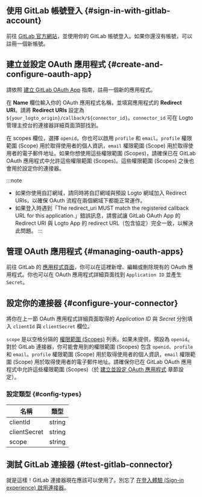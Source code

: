 ## 使用 GitLab 帳號登入 \{#sign-in-with-gitlab-account}

前往 [GitLab 官方網站](https://gitlab.com/)，並使用你的 GitLab 帳號登入。如果你還沒有帳號，可以註冊一個新帳號。

## 建立並設定 OAuth 應用程式 \{#create-and-configure-oauth-app}

請依照 [建立 GitLab OAuth App](https://docs.gitlab.com/ee/integration/oauth_provider.html) 指南，註冊一個新的應用程式。

在 **Name** 欄位輸入你的 OAuth 應用程式名稱，並填寫應用程式的 **Redirect URI**。請將 **Redirect URIs** 設定為 `${your_logto_origin}/callback/${connector_id}`。`connector_id` 可在 Logto 管理主控台的連接器詳細頁面頂部找到。

在 scopes 欄位，選擇 `openid`。你也可以啟用 `profile` 和 `email`。`profile` 權限範圍 (Scope) 用於取得使用者的個人資訊，`email` 權限範圍 (Scope) 用於取得使用者的電子郵件地址。如果你想使用這些權限範圍 (Scopes)，請確保已在 GitLab OAuth 應用程式中允許這些權限範圍 (Scopes)。這些權限範圍 (Scopes) 之後也會用於設定你的連接器。

:::note

- 如果你使用自訂網域，請同時將自訂網域與預設 Logto 網域加入 Redirect URIs，以確保 OAuth 流程在兩個網域下都能正常運作。
- 如果登入時遇到「The redirect_uri MUST match the registered callback URL for this application.」錯誤訊息，請嘗試讓 GitLab OAuth App 的 Redirect URI 與 Logto App 的 redirect URL（包含協定）完全一致，以解決此問題。
  :::

## 管理 OAuth 應用程式 \{#managing-oauth-apps}

前往 GitLab 的 [應用程式頁面](https://gitlab.com/-/profile/applications)，你可以在這裡新增、編輯或刪除現有的 OAuth 應用程式。你也可以在 OAuth 應用程式詳細頁面找到 `Application ID` 並產生 `Secret`。

## 設定你的連接器 \{#configure-your-connector}

將你在上一節 OAuth 應用程式詳細頁面取得的 _Application ID_ 與 _Secret_ 分別填入 `clientId` 與 `clientSecret` 欄位。

`scope` 是以空格分隔的 [權限範圍 (Scopes)](https://docs.gitlab.com/ee/integration/oauth_provider.html#authorized-applications) 列表。如果未提供，預設為 `openid`。對於 GitLab 連接器，你可能會用到的權限範圍 (Scopes) 包含 `openid`、`profile` 和 `email`。`profile` 權限範圍 (Scope) 用於取得使用者的個人資訊，`email` 權限範圍 (Scope) 用於取得使用者的電子郵件地址。請確保你已在 GitLab OAuth 應用程式中允許這些權限範圍 (Scopes)（於 [建立並設定 OAuth 應用程式](#create-and-configure-oauth-app) 章節設定）。

### 設定類型 \{#config-types}

| 名稱         | 類型   |
| ------------ | ------ |
| clientId     | string |
| clientSecret | string |
| scope        | string |

## 測試 GitLab 連接器 \{#test-gitlab-connector}

就是這樣！GitLab 連接器現在應該可以使用了。別忘了 [在登入體驗 (Sign-in experience) 啟用連接器](https://docs.logto.io/docs/recipes/configure-connectors/social-connector/enable-social-sign-in/)。
